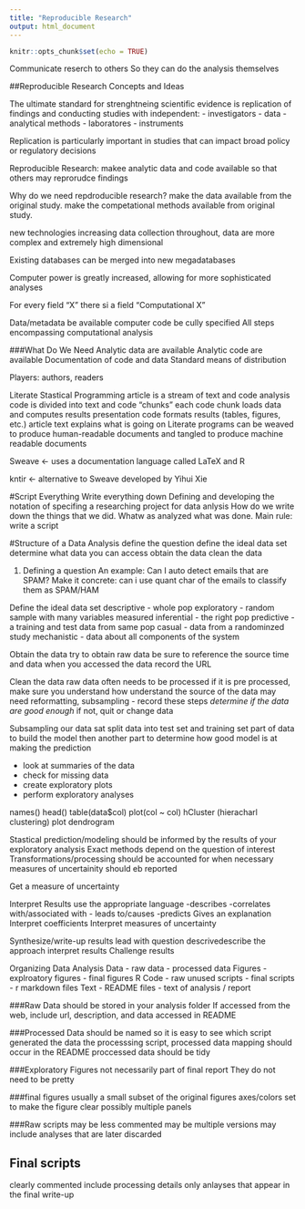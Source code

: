 ```yaml
---
title: "Reproducible Research"
output: html_document
---
```


```r
knitr::opts_chunk$set(echo = TRUE)
```

Communicate reserch to others
So they can do the analysis themselves

##Reproducible Research Concepts and Ideas

The ultimate standard for strenghtneing scientific evidence is replication of findings and conducting studies with independent:
- investigators
- data
- analytical methods
- laboratores
- instruments

Replication is particularly important in studies that can impact broad policy or regulatory decisions

Reproducible Research: makee analytic data and code available so that others may reprorudce findings

Why do we need repdroducible research?
make the data available from the original study. make the competational methods available from original study.

new technologies increasing data collection throughout, data are more complex and extremely high dimensional

Existing databases can be merged into new megadatabases

Computer power is greatly increased, allowing for more sophisticated analyses

For every field "X" there si a field "Computational X"

Data/metadata be available
computer code be cully specified
All steps encompassing computational analysis 

###What Do We Need
Analytic data are available
Analytic code are available
Documentation of code and data
Standard means of distribution

Players: authors, readers


Literate Stastical Programming
article is a stream of text and code
analysis code is divided into text and code "chunks"
each code chunk loads data and computes results
presentation code formats results (tables, figures, etc.)
article text explains what is going on
Literate programs can be weaved to produce human-readable documents and tangled to produce machine readable documents

Sweave <- uses a documentation language called LaTeX and R

kntir <- alternative to Sweave
developed by Yihui Xie

#Script Everything
Write everything down 
Defining and developing the notation of specifing a researching project for data anlysis 
How do we write down the things that we did.
Whatw as analyzed what was done.
Main rule: write a script

#Structure of a Data Analysis 
define the question
define the ideal data set
determine what data you can access
obtain the data
clean the data

1. Defining a question
An example:
Can I auto detect emails that are SPAM?
Make it concrete:
can i use quant char of the emails to classify them as SPAM/HAM

Define the ideal data set
descriptive - whole pop
exploratory - random sample with many variables measured 
inferential - the right pop
predictive - a training and test data from same pop
casual - data from a randominzed study
mechanistic - data about all components of the system

Obtain the data
try to obtain raw data
be sure to reference the source
time and data when you accessed the data
record the URL

Clean the data
raw data often needs to be processed
if it is pre processed, make sure you understand how
understand the source of the data
may need reformatting, subsampling - record these steps
*determine if the data are good enough* if not, quit or change data

Subsampling our data sat
split data into test set and training set
part of data to build the model
then another part to determine how good model is at making the prediction 

* look at summaries of the data
* check for missing data
* create exploratory plots
* perform exploratory analyses 

names()
head()
table(data$col)
plot(col ~ col)
hCluster (hieracharl clustering) plot dendrogram

Stastical prediction/modeling
should be informed by the results of your exploratory analysis 
Exact methods depend on the question of interest
Transformations/processing should be accounted for when necessary
measures of uncertainity should eb reported

Get a measure of uncertainty 

Interpret Results
use the appropriate language
-describes
-correlates with/associated with
- leads to/causes
-predicts
Gives an explanation
Interpret coefficients 
Interpret measures of uncertainty


Synthesize/write-up results
lead with question
descrivedescribe the approach
interpret results
Challenge results

Organizing Data Analysis
Data
- raw data
- processed data
Figures 
- explroatory figures
- final figures
R Code 
- raw unused scripts
- final scripts
- r markdown files
Text
- README files
- text of analysis / report


###Raw Data
should be stored in your analysis folder
If accessed from the web, include url, description, and data accessed in README

###Processed Data
should be named so it is easy to see which script generated the data
the processsing script, processed data mapping should occur in the README
proccessed data should be tidy 

###Exploratory Figures
not necessarily part of final report
They do not need to be pretty

###final figures
usually a small subset of the original figures
axes/colors set to make the figure clear
possibly multiple panels

###Raw scripts
may be less commented
may be multiple versions
may include analyses that are later discarded

## Final scripts
clearly commented
include processing details
only anlayses that appear in the final write-up



